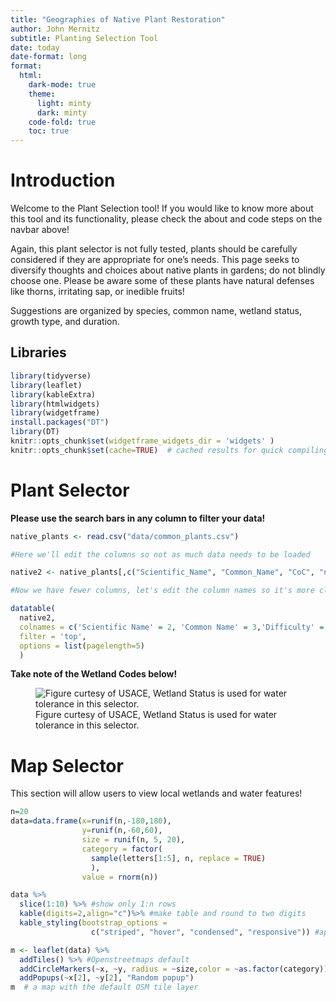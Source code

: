 ```yaml
---
title: "Geographies of Native Plant Restoration"
author: John Mernitz
subtitle: Planting Selection Tool
date: today
date-format: long
format:
  html:
    dark-mode: true
    theme: 
      light: minty
      dark: minty
    code-fold: true
    toc: true
---
```


# Introduction

Welcome to the Plant Selection tool! If you would like to know more about this tool and its functionality, please check the about and code steps on the navbar above!

Again, this plant selector is not fully tested, plants should be carefully considered if they are appropriate for one's needs. This page seeks to diversify thoughts and choices about native plants in gardens; do not blindly choose one. Please be aware some of these plants have natural defenses like thorns, irritating sap, or inedible fruits!

Suggestions are organized by species, common name, wetland status, growth type, and duration.

## Libraries

```r
library(tidyverse)
library(leaflet)
library(kableExtra)
library(htmlwidgets)
library(widgetframe)
install.packages("DT")
library(DT)
knitr::opts_chunk$set(widgetframe_widgets_dir = 'widgets' ) 
knitr::opts_chunk$set(cache=TRUE)  # cached results for quick compiling
```

# Plant Selector

**Please use the search bars in any column to filter your data!**

```r
native_plants <- read.csv("data/common_plants.csv")

#Here we'll edit the columns so not as much data needs to be loaded

native2 <- native_plants[,c("Scientific_Name", "Common_Name", "CoC", "nwpl_ncne", "Growth_Habit", "Duration")]

#Now we have fewer columns, let's edit the column names so it's more clear what each refers to

datatable(
  native2,
  colnames = c('Scientific Name' = 2, 'Common Name' = 3,'Difficulty' = 4, 'Wetland Status' = 5, 'Growth Type' = 6), 
  filter = 'top',
  options = list(pagelength=5)
  )
```

**Take note of the Wetland Codes below!**

![Figure curtesy of USACE, Wetland Status is used for water tolerance in this selector.](data/Wetland_codes.png)



# Map Selector

This section will allow users to view local wetlands and water features!

```r
n=20
data=data.frame(x=runif(n,-180,180),
                y=runif(n,-60,60),
                size = runif(n, 5, 20),
                category = factor(
                  sample(letters[1:5], n, replace = TRUE)
                  ),
                value = rnorm(n))
```

```r
data %>% 
  slice(1:10) %>% #show only 1:n rows
  kable(digits=2,align="c")%>% #make table and round to two digits
  kable_styling(bootstrap_options = 
                  c("striped", "hover", "condensed", "responsive")) #apply other formatting
```

```r
m <- leaflet(data) %>% 
  addTiles() %>% #Openstreetmaps default
  addCircleMarkers(~x, ~y, radius = ~size,color = ~as.factor(category)) %>% 
  addPopups(~x[2], ~y[2], "Random popup")
m  # a map with the default OSM tile layer
```
